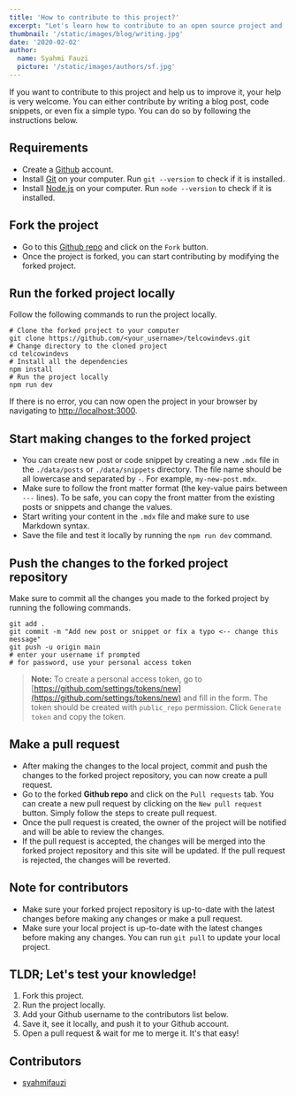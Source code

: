 ```yaml
---
title: 'How to contribute to this project?'
excerpt: "Let's learn how to contribute to an open source project and  improve this project by creating new posts, code snippets, or even fix a typo."
thumbnail: '/static/images/blog/writing.jpg'
date: '2020-02-02'
author:
  name: Syahmi Fauzi
  picture: '/static/images/authors/sf.jpg'
---
```


If you want to contribute to this project and help us to improve it, your help is very welcome. You can either contribute by writing a blog post, code snippets, or even fix a simple typo. You can do so by following the instructions below.

## Requirements

- Create a [Github](https://github.com/) account.
- Install [Git](https://git-scm.com/) on your computer. Run `git --version` to check if it is installed.
- Install [Node.js](https://nodejs.org/) on your computer. Run `node --version` to check if it is installed.

## Fork the project

- Go to this [Github repo](https://github.com/syahmifauzi/telcowindevs) and click on the `Fork` button.
- Once the project is forked, you can start contributing by modifying the forked project.

## Run the forked project locally

Follow the following commands to run the project locally.

```bash:Terminal
# Clone the forked project to your computer
git clone https://github.com/<your_username>/telcowindevs.git
# Change directory to the cloned project
cd telcowindevs
# Install all the dependencies
npm install
# Run the project locally
npm run dev
```

If there is no error, you can now open the project in your browser by navigating to [http://localhost:3000](http://localhost:3000).

## Start making changes to the forked project

- You can create new post or code snippet by creating a new `.mdx` file in the `./data/posts` or `./data/snippets` directory. The file name should be all lowercase and separated by `-`. For example, `my-new-post.mdx`.
- Make sure to follow the front matter format (the key-value pairs between `---` lines). To be safe, you can copy the front matter from the existing posts or snippets and change the values.
- Start writing your content in the `.mdx` file and make sure to use Markdown syntax.
- Save the file and test it locally by running the `npm run dev` command.

## Push the changes to the forked project repository

Make sure to commit all the changes you made to the forked project by running the following commands.

```bash:Terminal
git add .
git commit -m "Add new post or snippet or fix a typo <-- change this message"
git push -u origin main
# enter your username if prompted
# for password, use your personal access token
```

> **Note:** To create a personal access token, go to [https://github.com/settings/tokens/new](https://github.com/settings/tokens/new) and fill in the form. The token should be created with `public_repo` permission. Click `Generate token` and copy the token.

## Make a pull request

- After making the changes to the local project, commit and push the changes to the forked project repository, you can now create a pull request.
- Go to the forked **Github repo** and click on the `Pull requests` tab. You can create a new pull request by clicking on the `New pull request` button. Simply follow the steps to create pull request.
- Once the pull request is created, the owner of the project will be notified and will be able to review the changes.
- If the pull request is accepted, the changes will be merged into the forked project repository and this site will be updated. If the pull request is rejected, the changes will be reverted.

## Note for contributors

- Make sure your forked project repository is up-to-date with the latest changes before making any changes or make a pull request.
- Make sure your local project is up-to-date with the latest changes before making any changes. You can run `git pull` to update your local project.

## TLDR; Let's test your knowledge!

1. Fork this project.
2. Run the project locally.
3. Add your Github username to the contributors list below.
4. Save it, see it locally, and push it to your Github account.
5. Open a pull request & wait for me to merge it. It's that easy!

## Contributors

- [syahmifauzi](https://github.com/syahmifauzi)
